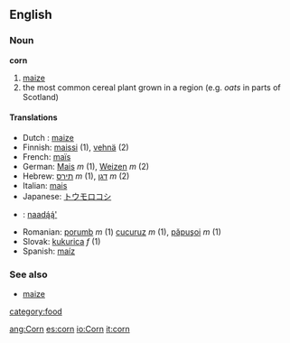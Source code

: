 ==English==
===Noun===
'''corn'''

#[[maize]]
#the most common cereal plant grown in a region (e.g. ''oats'' in parts of Scotland)
<!-- add here other meanings -->

====Translations====
*Dutch :  [[maize]]
*Finnish: [[maissi]] (1), [[vehnä]] (2)
*French: [[maïs]]
*German: [[Mais]] ''m'' (1), [[Weizen]] ''m'' (2)
*Hebrew: [[תירס]] ''m'' (1), [[דגן]] ''m'' (2)
*Italian: [[mais]]
*Japanese: [[トウモロコシ]]
*{{nv}}: [[naadą́ą́']]
*Romanian: [[porumb]] ''m'' (1) [[cucuruz]] ''m'' (1), [[păpuşoi]] ''m'' (1)
*Slovak: [[kukurica#Slovak|kukurica]] ''f'' (1)
*Spanish: [[maíz]]

===See also===
*[[maize]]

[[category:food]]

[[ang:Corn]]
[[es:corn]]
[[io:Corn]]
[[it:corn]]